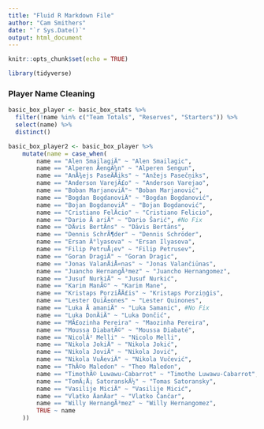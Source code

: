 ```yaml
---
title: "Fluid R Markdown File"
author: "Cam Smithers"
date: "`r Sys.Date()`"
output: html_document
---
```


```r
knitr::opts_chunk$set(echo = TRUE)
```

```r
library(tidyverse)
```

### Player Name Cleaning

```r
basic_box_player <- basic_box_stats %>%
  filter(!name %in% c("Team Totals", "Reserves", "Starters")) %>%
  select(name) %>%
  distinct()
```

```r
basic_box_player2 <- basic_box_player %>%
    mutate(name = case_when(
        name == "Alen SmailagiÄ" ~ "Alen Smailagic",
        name == "Alperen ÅengÃ¼n" ~ "Alperen Sengun",
        name == "AnÅ¾ejs PaseÄÅiks" ~ "Anžejs Pasečņiks",
        name == "Anderson VarejÃ£o" ~ "Anderson Varejao",
        name == "Boban MarjanoviÄ"~ "Boban Marjanović",
        name == "Bogdan BogdanoviÄ" ~ "Bogdan Bogdanović",
        name == "Bojan BogdanoviÄ" ~ "Bojan Bogdanović",
        name == "Cristiano FelÃ­cio" ~ "Cristiano Felicio",
        name == "Dario Å ariÄ" ~ "Dario Šarić", #No Fix
        name == "DÄvis BertÄns" ~ "Dāvis Bertāns",
        name == "Dennis SchrÃ¶der" ~ "Dennis Schröder",
        name == "Ersan Ä°lyasova" ~ "Ersan Ilyasova",
        name == "Filip PetruÅ¡ev" ~ "Filip Petrusev",
        name == "Goran DragiÄ" ~ "Goran Dragic",
        name == "Jonas ValanÄiÅ«nas" ~ "Jonas Valančiūnas",
        name == "Juancho HernangÃ³mez" ~ "Juancho Hernangomez",
        name == "Jusuf NurkiÄ" ~ "Jusuf Nurkić",
        name == "Karim ManÃ©" ~ "Karim Mane",
        name == "Kristaps PorziÅÄ£is" ~ "Kristaps Porziņģis",
        name == "Lester QuiÃ±ones" ~ "Lester Quinones",
        name == "Luka Å amaniÄ" ~ "Luka Samanic", #No Fix
        name == "Luka DonÄiÄ" ~ "Luka Dončić",
        name == "MÃ£ozinha Pereira" ~ "Maozinha Pereira",
        name == "Moussa DiabatÃ©" ~ "Moussa Diabaté",
        name == "NicolÃ² Melli" ~ "Nicolo Melli",
        name == "Nikola JokiÄ" ~ "Nikola Jokić",
        name == "Nikola JoviÄ" ~ "Nikola Jović",
        name == "Nikola VuÄeviÄ" ~ "Nikola Vučević",
        name == "ThÃ©o Maledon" ~ "Theo Maledon",
        name == "TimothÃ© Luwawu-Cabarrot" ~ "Timothe Luwawu-Cabarrot",
        name == "TomÃ¡Å¡ SatoranskÃ½" ~ "Tomas Satoransky",
        name == "Vasilije MiciÄ" ~ "Vasilije Micić",
        name == "Vlatko ÄanÄar" ~ "Vlatko Čančar",
        name == "Willy HernangÃ³mez" ~ "Willy Hernangomez",
        TRUE ~ name
    ))
```
